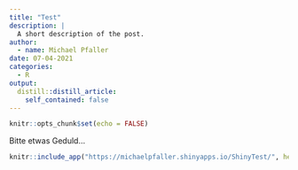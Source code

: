 ```yaml
---
title: "Test"
description: |
  A short description of the post.
author:
  - name: Michael Pfaller
date: 07-04-2021
categories:
  - R
output:
  distill::distill_article:
    self_contained: false
---
```



```r
knitr::opts_chunk$set(echo = FALSE)
```

Bitte etwas Geduld...

```r
knitr::include_app("https://michaelpfaller.shinyapps.io/ShinyTest/", height = "600px")
```
